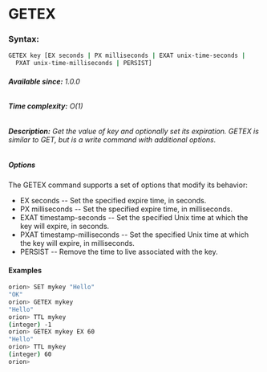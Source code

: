

# GETEX

### Syntax:

```bash
GETEX key [EX seconds | PX milliseconds | EXAT unix-time-seconds |
  PXAT unix-time-milliseconds | PERSIST]
```

###### **Available since:** 1.0.0
###### **Time complexity:** O(1)

###### **Description:** Get the value of key and optionally set its expiration. GETEX is similar to GET, but is a write command with additional options.

##### Options
The GETEX command supports a set of options that modify its behavior:

- EX seconds -- Set the specified expire time, in seconds.
- PX milliseconds -- Set the specified expire time, in milliseconds.
- EXAT timestamp-seconds -- Set the specified Unix time at which the key will expire, in seconds.
- PXAT timestamp-milliseconds -- Set the specified Unix time at which the key will expire, in milliseconds.
- PERSIST -- Remove the time to live associated with the key.

#### Examples

```bash
orion> SET mykey "Hello"
"OK"
orion> GETEX mykey
"Hello"
orion> TTL mykey
(integer) -1
orion> GETEX mykey EX 60
"Hello"
orion> TTL mykey
(integer) 60
orion> 

```